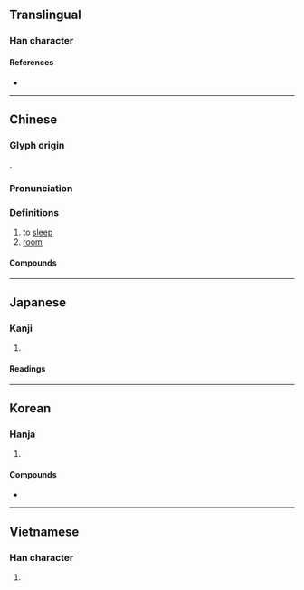 {{also|寝}}
{{character info/new}}
==Translingual==

===Han character===
{{Han char|rn=40|rad=宀|as=11|sn=14|four=30247|canj=JVME|ids=⿱宀⿰爿𠬶}}

====References====
* {{Han ref|kx=0290.220|dkj=07289|dj=0575.020|hdz=20951.010|uh=5BE2|ud=23522|bh=B9EC|bd=47596}}

----

==Chinese==
{{zh-forms|s=寝|alt=㝲,寑}}

===Glyph origin===
{{Han etym}}
{{Han compound|宀|爿|𠬶|ls=psc|ls2=ic|c1=s|c2=s|c3=p|t1=roof|t2=bed|t3=broom & hand}}.

===Pronunciation===
{{zh-pron
|m=qǐn
|c=cam2
|mn=chhím
|mc=y
|oc=y
|cat=
}}

===Definitions===
{{zh-hanzi}}

# to [[sleep]]
# [[room]]

====Compounds====
{{zh-der|內寢|廢食忘寢|寢苫枕草|小寢|寢殿|寢廟|寢兵|廢寢輟食|寢具|寢車|寢息|寢不安席|寢丘之志|忘餐廢寢|忘餐失寢|忘寢廢食|寢處|寢衣|廢寢忘餐|廢寢忘食|就寢|壽終內寢|問寢|共寢|寢宮|寢食不安|寢食|寢門|寢薦|寢皮食肉|寢疾|寢室|寢不能寐|安寢|寢食俱廢|寢食難安|寢陋|園寢|壽終正寢|寢苫枕塊|寢不遑安|按甲寢兵|晏寢|桂宮柏寢|歸寢|晝寢|疾終正寢|正寢|憨寢|枕戈寢甲|陵寢|食肉寢皮|貌寢|雞鳴問寢|靈寢|美食甘寢|高枕安寢|篠寢|色衰愛寢|薦寢席|臨寢}}

----

==Japanese==
{{ja-kanji forms|寝|寢}}

===Kanji===
{{ja-kanji|grade=|rs=宀11|shin=寝}}

# {{rfdef|ja|sort=宀11}}

====Readings====
{{ja-readings
|on=しん
|kun=ね-る
}}

----

==Korean==

===Hanja===
{{ko-hanja|hangeul=침|rv=chim|mr=ch'im}}

# {{rfdef|ko|sort=宀11}}

====Compounds====
* {{l|ko|寢臺|tr=[[침대]], chimdae}}

----

==Vietnamese==

===Han character===
{{vi-hantu|[[tẩm]]|rs=宀11}}

# {{rfdef|vi|sort=宀11}}